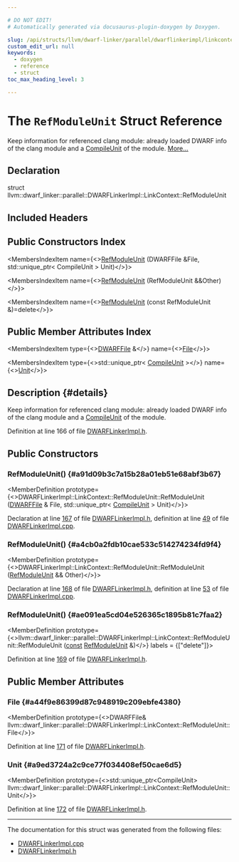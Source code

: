 ```yaml
---

# DO NOT EDIT!
# Automatically generated via docusaurus-plugin-doxygen by Doxygen.

slug: /api/structs/llvm/dwarf-linker/parallel/dwarflinkerimpl/linkcontext/refmoduleunit
custom_edit_url: null
keywords:
  - doxygen
  - reference
  - struct
toc_max_heading_level: 3

---
```





# The `RefModuleUnit` Struct Reference

<DoxygenPage pluginConfig={pluginConfig}>

Keep information for referenced clang module: already loaded DWARF info of the clang module and a <a href="/docs/api/classes/llvm/dwarf-linker/parallel/compileunit">CompileUnit</a> of the module. <a href="#details">More...</a>

## Declaration

<CodeBlock>struct llvm::dwarf_linker::parallel::DWARFLinkerImpl::LinkContext::RefModuleUnit</CodeBlock>

## Included Headers

<IncludesList>
<IncludesListItem
  filePath="DWARFLinker/Parallel/DWARFLinkerImpl.h"
  permalink="/docs/api/files/lib/lib/dwarflinker/lib/dwarflinker/parallel/dwarflinkerimpl-h"
  isLocal="true" />
</IncludesList>

## Public Constructors Index

<MembersIndex>

<MembersIndexItem
  name={<><a href="#a91d09b3c7a15b28a01eb51e68abf3b67">RefModuleUnit</a> (DWARFFile &amp;File, std::unique&#95;ptr&lt; CompileUnit &gt; Unit)</>}>
</MembersIndexItem>

<MembersIndexItem
  name={<><a href="#a4cb0a2fdb10cae533c514274234fd9f4">RefModuleUnit</a> (RefModuleUnit &amp;&amp;Other)</>}>
</MembersIndexItem>

<MembersIndexItem
  name={<><a href="#ae091ea5cd04e526365c1895b81c7faa2">RefModuleUnit</a> (const RefModuleUnit &amp;)=delete</>}>
</MembersIndexItem>

</MembersIndex>

## Public Member Attributes Index

<MembersIndex>

<MembersIndexItem
  type={<><a href="/docs/api/classes/llvm/dwarf-linker/dwarffile">DWARFFile</a> &amp;</>}
  name={<><a href="#a44f9e86399d87c948919c209ebfe4380">File</a></>}>
</MembersIndexItem>

<MembersIndexItem
  type={<>std::unique&#95;ptr&lt; <a href="/docs/api/classes/llvm/dwarf-linker/parallel/compileunit">CompileUnit</a> &gt;</>}
  name={<><a href="#a9ed3724a2c9ce77f034408ef50cae6d5">Unit</a></>}>
</MembersIndexItem>

</MembersIndex>

## Description {#details}

Keep information for referenced clang module: already loaded DWARF info of the clang module and a <a href="/docs/api/classes/llvm/dwarf-linker/parallel/compileunit">CompileUnit</a> of the module.

Definition at line 166 of file <a href="/docs/api/files/lib/lib/dwarflinker/lib/dwarflinker/parallel/dwarflinkerimpl-h">DWARFLinkerImpl.h</a>.

<SectionDefinition>

## Public Constructors

### RefModuleUnit() {#a91d09b3c7a15b28a01eb51e68abf3b67}

<MemberDefinition
  prototype={<>DWARFLinkerImpl::LinkContext::RefModuleUnit::RefModuleUnit (<a href="/docs/api/classes/llvm/dwarf-linker/dwarffile">DWARFFile</a> &amp; File, std::unique&#95;ptr&lt; <a href="/docs/api/classes/llvm/dwarf-linker/parallel/compileunit">CompileUnit</a> &gt; Unit)</>}>

Declaration at line <a href="/docs/api/files/lib/lib/dwarflinker/lib/dwarflinker/parallel/dwarflinkerimpl-h/#l00167">167</a> of file <a href="/docs/api/files/lib/lib/dwarflinker/lib/dwarflinker/parallel/dwarflinkerimpl-h">DWARFLinkerImpl.h</a>, definition at line <a href="/docs/api/files/lib/lib/dwarflinker/lib/dwarflinker/parallel/dwarflinkerimpl-cpp/#l00049">49</a> of file <a href="/docs/api/files/lib/lib/dwarflinker/lib/dwarflinker/parallel/dwarflinkerimpl-cpp">DWARFLinkerImpl.cpp</a>.
</MemberDefinition>

### RefModuleUnit() {#a4cb0a2fdb10cae533c514274234fd9f4}

<MemberDefinition
  prototype={<>DWARFLinkerImpl::LinkContext::RefModuleUnit::RefModuleUnit (<a href="/docs/api/structs/llvm/dwarf-linker/parallel/dwarflinkerimpl/linkcontext/refmoduleunit">RefModuleUnit</a> &amp;&amp; Other)</>}>

Declaration at line <a href="/docs/api/files/lib/lib/dwarflinker/lib/dwarflinker/parallel/dwarflinkerimpl-h/#l00168">168</a> of file <a href="/docs/api/files/lib/lib/dwarflinker/lib/dwarflinker/parallel/dwarflinkerimpl-h">DWARFLinkerImpl.h</a>, definition at line <a href="/docs/api/files/lib/lib/dwarflinker/lib/dwarflinker/parallel/dwarflinkerimpl-cpp/#l00053">53</a> of file <a href="/docs/api/files/lib/lib/dwarflinker/lib/dwarflinker/parallel/dwarflinkerimpl-cpp">DWARFLinkerImpl.cpp</a>.
</MemberDefinition>

### RefModuleUnit() {#ae091ea5cd04e526365c1895b81c7faa2}

<MemberDefinition
  prototype={<>llvm::dwarf&#95;linker::parallel::DWARFLinkerImpl::LinkContext::RefModuleUnit::RefModuleUnit (<a href="/docs/api/files/lib/lib/target/lib/target/aarch64/aarch64promoteconstant-cpp/#a90f8350fecae261c25be85d38b451bff">const</a> <a href="/docs/api/structs/llvm/dwarf-linker/parallel/dwarflinkerimpl/linkcontext/refmoduleunit">RefModuleUnit</a> &amp;)</>}
  labels = {["delete"]}>

Definition at line <a href="/docs/api/files/lib/lib/dwarflinker/lib/dwarflinker/parallel/dwarflinkerimpl-h/#l00169">169</a> of file <a href="/docs/api/files/lib/lib/dwarflinker/lib/dwarflinker/parallel/dwarflinkerimpl-h">DWARFLinkerImpl.h</a>.
</MemberDefinition>

</SectionDefinition>

<SectionDefinition>

## Public Member Attributes

### File {#a44f9e86399d87c948919c209ebfe4380}

<MemberDefinition
  prototype={<>DWARFFile&amp; llvm::dwarf&#95;linker::parallel::DWARFLinkerImpl::LinkContext::RefModuleUnit::File</>}>

Definition at line <a href="/docs/api/files/lib/lib/dwarflinker/lib/dwarflinker/parallel/dwarflinkerimpl-h/#l00171">171</a> of file <a href="/docs/api/files/lib/lib/dwarflinker/lib/dwarflinker/parallel/dwarflinkerimpl-h">DWARFLinkerImpl.h</a>.
</MemberDefinition>

### Unit {#a9ed3724a2c9ce77f034408ef50cae6d5}

<MemberDefinition
  prototype={<>std::unique&#95;ptr&lt;CompileUnit&gt; llvm::dwarf&#95;linker::parallel::DWARFLinkerImpl::LinkContext::RefModuleUnit::Unit</>}>

Definition at line <a href="/docs/api/files/lib/lib/dwarflinker/lib/dwarflinker/parallel/dwarflinkerimpl-h/#l00172">172</a> of file <a href="/docs/api/files/lib/lib/dwarflinker/lib/dwarflinker/parallel/dwarflinkerimpl-h">DWARFLinkerImpl.h</a>.
</MemberDefinition>

</SectionDefinition>

<hr/>

The documentation for this struct was generated from the following files:

<ul>
<li><a href="/docs/api/files/lib/lib/dwarflinker/lib/dwarflinker/parallel/dwarflinkerimpl-cpp">DWARFLinkerImpl.cpp</a></li>
<li><a href="/docs/api/files/lib/lib/dwarflinker/lib/dwarflinker/parallel/dwarflinkerimpl-h">DWARFLinkerImpl.h</a></li>
</ul>

</DoxygenPage>
